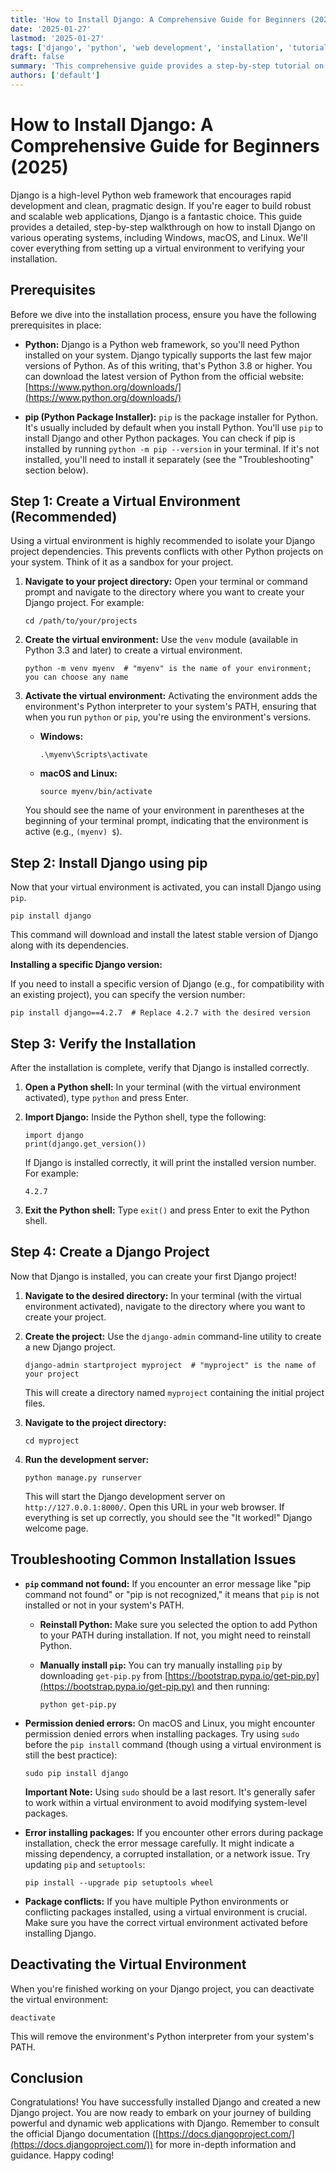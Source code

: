 ```yaml
---
title: 'How to Install Django: A Comprehensive Guide for Beginners (2025)'
date: '2025-01-27'
lastmod: '2025-01-27'
tags: ['django', 'python', 'web development', 'installation', 'tutorial', 'guide', 'setup']
draft: false
summary: 'This comprehensive guide provides a step-by-step tutorial on how to install Django, the popular Python web framework, on Windows, macOS, and Linux.  Learn about virtual environments, pip, and troubleshooting common installation issues.'
authors: ['default']
---
```


# How to Install Django: A Comprehensive Guide for Beginners (2025)

Django is a high-level Python web framework that encourages rapid development and clean, pragmatic design. If you're eager to build robust and scalable web applications, Django is a fantastic choice. This guide provides a detailed, step-by-step walkthrough on how to install Django on various operating systems, including Windows, macOS, and Linux. We'll cover everything from setting up a virtual environment to verifying your installation.

## Prerequisites

Before we dive into the installation process, ensure you have the following prerequisites in place:

- **Python:** Django is a Python web framework, so you'll need Python installed on your system. Django typically supports the last few major versions of Python. As of this writing, that's Python 3.8 or higher. You can download the latest version of Python from the official website: [https://www.python.org/downloads/](https://www.python.org/downloads/)

- **pip (Python Package Installer):** `pip` is the package installer for Python. It's usually included by default when you install Python. You'll use `pip` to install Django and other Python packages. You can check if pip is installed by running `python -m pip --version` in your terminal. If it's not installed, you'll need to install it separately (see the "Troubleshooting" section below).

## Step 1: Create a Virtual Environment (Recommended)

Using a virtual environment is highly recommended to isolate your Django project dependencies. This prevents conflicts with other Python projects on your system. Think of it as a sandbox for your project.

1.  **Navigate to your project directory:** Open your terminal or command prompt and navigate to the directory where you want to create your Django project. For example:

    ```plaintext
    cd /path/to/your/projects
    ```

2.  **Create the virtual environment:** Use the `venv` module (available in Python 3.3 and later) to create a virtual environment.

    ```plaintext
    python -m venv myenv  # "myenv" is the name of your environment; you can choose any name
    ```

3.  **Activate the virtual environment:** Activating the environment adds the environment's Python interpreter to your system's PATH, ensuring that when you run `python` or `pip`, you're using the environment's versions.

    - **Windows:**

      ```plaintext
      .\myenv\Scripts\activate
      ```

    - **macOS and Linux:**

      ```plaintext
      source myenv/bin/activate
      ```

    You should see the name of your environment in parentheses at the beginning of your terminal prompt, indicating that the environment is active (e.g., `(myenv) $`).

## Step 2: Install Django using pip

Now that your virtual environment is activated, you can install Django using `pip`.

```plaintext
pip install django
```

This command will download and install the latest stable version of Django along with its dependencies.

**Installing a specific Django version:**

If you need to install a specific version of Django (e.g., for compatibility with an existing project), you can specify the version number:

```plaintext
pip install django==4.2.7  # Replace 4.2.7 with the desired version
```

## Step 3: Verify the Installation

After the installation is complete, verify that Django is installed correctly.

1.  **Open a Python shell:** In your terminal (with the virtual environment activated), type `python` and press Enter.

2.  **Import Django:** Inside the Python shell, type the following:

    ```plaintext
    import django
    print(django.get_version())
    ```

    If Django is installed correctly, it will print the installed version number. For example:

    ```
    4.2.7
    ```

3.  **Exit the Python shell:** Type `exit()` and press Enter to exit the Python shell.

## Step 4: Create a Django Project

Now that Django is installed, you can create your first Django project!

1.  **Navigate to the desired directory:** In your terminal (with the virtual environment activated), navigate to the directory where you want to create your project.

2.  **Create the project:** Use the `django-admin` command-line utility to create a new Django project.

    ```plaintext
    django-admin startproject myproject  # "myproject" is the name of your project
    ```

    This will create a directory named `myproject` containing the initial project files.

3.  **Navigate to the project directory:**

    ```plaintext
    cd myproject
    ```

4.  **Run the development server:**

    ```plaintext
    python manage.py runserver
    ```

    This will start the Django development server on `http://127.0.0.1:8000/`. Open this URL in your web browser. If everything is set up correctly, you should see the "It worked!" Django welcome page.

## Troubleshooting Common Installation Issues

- **`pip` command not found:** If you encounter an error message like "pip command not found" or "pip is not recognized," it means that `pip` is not installed or not in your system's PATH.

  - **Reinstall Python:** Make sure you selected the option to add Python to your PATH during installation. If not, you might need to reinstall Python.
  - **Manually install `pip`:** You can try manually installing `pip` by downloading `get-pip.py` from [https://bootstrap.pypa.io/get-pip.py](https://bootstrap.pypa.io/get-pip.py) and then running:

    ```plaintext
    python get-pip.py
    ```

- **Permission denied errors:** On macOS and Linux, you might encounter permission denied errors when installing packages. Try using `sudo` before the `pip install` command (though using a virtual environment is still the best practice):

  ```plaintext
  sudo pip install django
  ```

  **Important Note:** Using `sudo` should be a last resort. It's generally safer to work within a virtual environment to avoid modifying system-level packages.

- **Error installing packages:** If you encounter other errors during package installation, check the error message carefully. It might indicate a missing dependency, a corrupted installation, or a network issue. Try updating `pip` and `setuptools`:

  ```plaintext
  pip install --upgrade pip setuptools wheel
  ```

- **Package conflicts:** If you have multiple Python environments or conflicting packages installed, using a virtual environment is crucial. Make sure you have the correct virtual environment activated before installing Django.

## Deactivating the Virtual Environment

When you're finished working on your Django project, you can deactivate the virtual environment:

```plaintext
deactivate
```

This will remove the environment's Python interpreter from your system's PATH.

## Conclusion

Congratulations! You have successfully installed Django and created a new Django project. You are now ready to embark on your journey of building powerful and dynamic web applications with Django. Remember to consult the official Django documentation ([https://docs.djangoproject.com/](https://docs.djangoproject.com/)) for more in-depth information and guidance. Happy coding!
